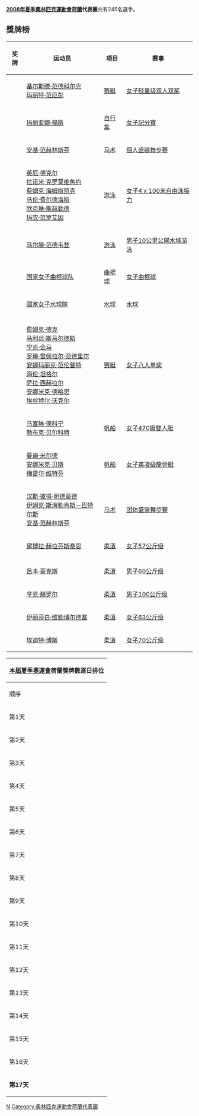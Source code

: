 {{Infobox Country Olympics
|NOC=NED
|games=2008年夏季
|competitors=245
|sports=20
|flagbearer=[[杰羅恩·戴爾米|杰羅恩·戴爾米]]（Jeroen Delmee，開幕式）
|gold=7
|silver=5
|bronze=4
|total=16
|rank=12
}}
'''[[2008年夏季奧林匹克運動會|2008年夏季奧林匹克運動會]][[荷蘭|荷蘭]]代表團'''共有245名選手。

== 獎牌榜 ==
{| class="wikitable sortable" style="font-size:88%"
|-
! 奖牌
! 运动员
! 项目
! 赛事
|-
| {{gold medal}} || [[基尔斯滕·范德科尔克|基尔斯滕·范德科尔克]]<br />[[玛丽特·范厄彭|玛丽特·范厄彭]] || [[2008年夏季奥林匹克运动会赛艇比赛|赛艇]] || [[2008年夏季奧林匹克運動會賽艇比賽—女子輕量級雙人雙槳|女子轻量级双人双桨]]
|-
| {{gold medal}} || [[玛丽亚娜·福斯|玛丽亚娜·福斯]] || [[2008年夏季奥林匹克运动会自行车比赛|自行车]] || [[2008年夏季奧林匹克運動會自行車比賽－女子記分賽|女子記分賽]]
|-
| {{gold medal}} || [[安基·范赫林斯芬|安基·范赫林斯芬]] || [[2008年夏季奥林匹克运动会马术比赛|马术]] || [[2008年夏季奧林匹克運動會馬術比賽－個人盛裝舞步賽|個人盛裝舞步賽]]
|-
| {{gold medal}} || [[英厄·德克尔|英厄·德克尔]]<br />[[拉诺米·克罗莫维焦约|拉诺米·克罗莫维焦约]]<br />[[费姆克·海姆斯凯克|费姆克·海姆斯凯克]]<br />[[马伦·费尔德海斯|马伦·费尔德海斯]]<br />[[欣克琳·斯赫勒德|欣克琳·斯赫勒德]]<br />[[玛农·范罗艾因|玛农·范罗艾因]] || [[2008年夏季奧林匹克運動會游泳比賽|游泳]] || [[2008年夏季奧林匹克運動會游泳比賽_-_女子4_x_100米自由泳接力|女子4 x 100米自由泳接力]]
|-
| {{gold medal}} || [[马尔滕·范德韦登|马尔滕·范德韦登]] || [[2008年夏季奥林匹克运动会游泳比赛|游泳]] || [[2008年夏季奧林匹克運動會游泳比賽_-_男子10公里公開水域游泳|男子10公里公開水域游泳]]
|-
| {{gold medal}} || [[荷兰国家女子曲棍球队|国家女子曲棍球队]] || [[2008年夏季奧林匹克運動會曲棍球比賽|曲棍球]] || [[2008年夏季奧林匹克運動會女子曲棍球比賽|女子曲棍球]]
|-
| {{gold medal}} || [[荷蘭女子水球國家隊|國家女子水球隊]] || [[2008年夏季奥林匹克运动会水球比赛|水球]] || [[2008年夏季奥林匹克运动会水球比赛|水球]]
|-

|-
| {{silver medal}} || [[费姆克·德克|费姆克·德克]]<br />[[马利丝·斯马尔德斯|马利丝·斯马尔德斯]]<br />[[宁克·金马|宁克·金马]]<br />[[罗琳·雷佩拉尔·范德里尔|罗琳·雷佩拉尔·范德里尔]]<br />[[安娜玛丽克·范伦普特|安娜玛丽克·范伦普特]]<br />[[海伦·坦格尔|海伦·坦格尔]]<br />[[萨拉·西赫拉尔|萨拉·西赫拉尔]]<br />[[安娜米克·德哈恩|安娜米克·德哈恩]]<br />[[埃丝特尔·沃克尔|埃丝特尔·沃克尔]] || [[2008年夏季奥林匹克运动会赛艇比赛|赛艇]] || [[2008年夏季奧林匹克運動會賽艇比賽—女子八人單槳|女子八人单桨]]
|-
| {{silver medal}} || [[马塞琳·德科宁|马塞琳·德科宁]]<br />[[勒布克·贝尔科特|勒布克·贝尔科特]] || [[2008年夏季奥林匹克运动会帆船比赛|帆船]] || [[2008年夏季奧林匹克運動會帆船比賽－女子470級雙人艇|女子470級雙人艇]]
|-
| {{silver medal}} || [[曼迪·米尔德|曼迪·米尔德]]<br />[[安娜米克·贝斯|安娜米克·贝斯]]<br />[[梅雷尔·维特芬|梅雷尔·维特芬]] || [[2008年夏季奥林匹克运动会帆船比赛|帆船]] || [[2008年夏季奧林匹克運動會帆船比賽－女子英凌級龍骨艇|女子英凌級龍骨艇]]
|-
| {{silver medal}} || [[汉斯·彼得·明德豪德|汉斯·彼得·明德豪德]]<br />[[伊姆克·斯海勒肯斯－巴特尔斯|伊姆克·斯海勒肯斯－巴特尔斯]]<br />[[安基·范赫林斯芬|安基·范赫林斯芬]] || [[2008年夏季奥林匹克运动会马术比赛|马术]] ||  [[2008年夏季奧林匹克運動會馬術比賽－团体盛裝舞步賽|团体盛裝舞步賽]]
|-
| {{silver medal}} || [[黛博拉·赫拉芬斯泰恩|黛博拉·赫拉芬斯泰恩]] || [[2008年夏季奥林匹克运动会柔道比赛|柔道]] || [[2008年夏季奥林匹克运动会柔道比赛－女子57公斤级|女子57公斤级]]
|-

|-
| {{bronze medal}} || [[吕本·豪克斯|吕本·豪克斯]] || [[2008年夏季奥林匹克运动会柔道比赛|柔道]] || [[2008年夏季奧林匹克運動會柔道比賽—男子60公斤級|男子60公斤级]]
|-
| {{bronze medal}} || [[亨克·赫罗尔|亨克·赫罗尔]] || [[2008年夏季奥林匹克运动会柔道比赛|柔道]] || [[2008年夏季奥林匹克运动会柔道比赛－男子100公斤级|男子100公斤级]]
|-
| {{bronze medal}} || [[伊丽莎白·维勒博尔德塞|伊丽莎白·维勒博尔德塞]] || [[2008年夏季奥林匹克运动会柔道比赛|柔道]] || [[2008年夏季奥林匹克运动会柔道比赛－女子63公斤级|女子63公斤级]]
|-
| {{bronze medal}} || [[埃迪特·博斯|埃迪特·博斯]] || [[2008年夏季奥林匹克运动会柔道比赛|柔道]] || [[2008年夏季奥林匹克运动会柔道比赛－女子70公斤级|女子70公斤级]]
|}


{|  class="wikitable" style="font-size:85%" align="right" 
|- bgcolor="#efefef"
!colspan=7|[[2008年夏季奧林匹克運動會|本屆夏季奧運會]]'''荷蘭獎牌數逐日排位'''
|- style="text-align:center;"
|顺序
|[[2008年8月|8月]]
|'''位次'''
| bgcolor="gold" |金牌
| bgcolor="silver" |银牌
| bgcolor="CC9966" |铜牌
|奖牌
|- style="text-align:center;"
|第1天
|8日
|－
|－
|－
|－
|－
|- style="background:#ccccff; text-align:center;"
|第2天
|9日
|12
|0
|0
|1
|1
|- style="text-align:center;"
|第3天
|10日
|7
|1
|0
|1
|2
|- style="background:#ccccff; text-align:center;"
|第4天
|11日
|9
|1
|1
|1
|3
|- style="text-align:center;"
|第5天
|12日
|13
|1
|1
|2
|4
|- style="background:#ccccff; text-align:center;"
|第6天
|13日
|15
|1
|1
|3
|5
|- style="text-align:center;"
|第7天
|14日
|14
|1
|2
|4
|7
|- style="background:#ccccff; text-align:center;"
|第8天
|15日
|
|
|
|
|
|- style="text-align:center;"
|第9天
|16日
|
|
|
|
|
|- style="background:#ccccff; text-align:center;"
|第10天
|17日
|
|
|
|
|
|- style="text-align:center;"
|第11天
|18日
|
|
|
|
|
|- style="background:#ccccff; text-align:center;"
|第12天
|19日
|
|
|
|
|
|- style="text-align:center;"
|第13天
|20日
|
|
|
|
|
|- style="background:#ccccff; text-align:center;"
|第14天
|21日
|
|
|
|
|
|- style="text-align:center;"
|第15天
|22日
|
|
|
|
|
|- style="background:#ccccff; text-align:center;"
|第16天
|23日
|
|
|
|
|
|- style="background:#ccccff; text-align:center;"
|'''第17天'''
|'''24日'''
|12
|7
|5
|4
|16
|}



{{NOCin2008SummerOlympics}}

[[Category:2008年夏季奧林匹克運動會代表團|N]]
[[Category:奧林匹克運動會荷蘭代表團|Category:奧林匹克運動會荷蘭代表團]]